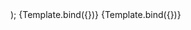 
  <Divider />
);

<Canvas>
  <Story
    name="Divider"
    args={{}}>
    {Template.bind({})}
  </Story>
  <Story
    name="Divider"
    args={{
      width: 50,
      height: 1
    }}>
    {Template.bind({})}
  </Story>
</Canvas>
